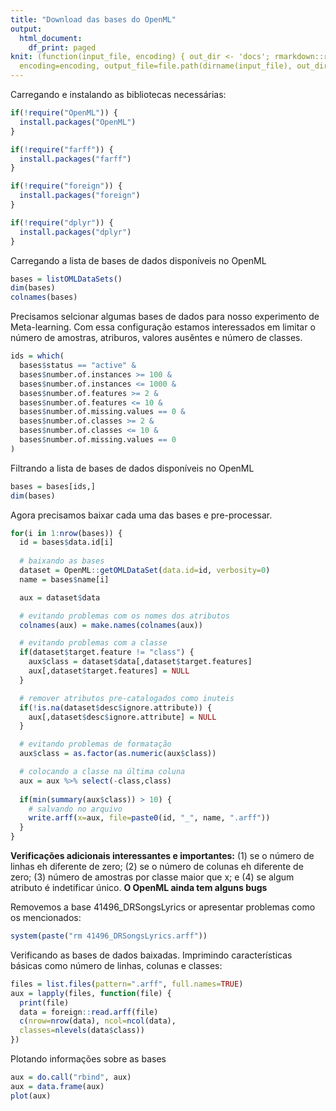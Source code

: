 ```yaml
---
title: "Download das bases do OpenML"
output:
  html_document:
    df_print: paged
knit: (function(input_file, encoding) { out_dir <- 'docs'; rmarkdown::render(input_file,
  encoding=encoding, output_file=file.path(dirname(input_file), out_dir, 'coletando_bases.html'))})
---
```


Carregando e instalando as bibliotecas necessárias:

```r
if(!require("OpenML")) {
  install.packages("OpenML")
}

if(!require("farff")) {
  install.packages("farff")
}

if(!require("foreign")) {
  install.packages("foreign")
}

if(!require("dplyr")) {
  install.packages("dplyr")
}
```

Carregando a lista de bases de dados disponíveis no OpenML

```r
bases = listOMLDataSets()
dim(bases)
colnames(bases)
```

Precisamos selcionar algumas bases de dados para nosso experimento de Meta-learning. Com essa configuração estamos interessados em limitar o número de amostras, atriburos, valores ausêntes e número de classes.

```r
ids = which(
  bases$status == "active" &
  bases$number.of.instances >= 100 &
  bases$number.of.instances <= 1000 &
  bases$number.of.features >= 2 &
  bases$number.of.features <= 10 &
  bases$number.of.missing.values == 0 &
  bases$number.of.classes >= 2 &
  bases$number.of.classes <= 10 &
  bases$number.of.missing.values == 0
)
```

Filtrando a lista de bases de dados disponíveis no OpenML

```r
bases = bases[ids,]
dim(bases)
```

Agora precisamos baixar cada uma das bases e pre-processar.

```r
for(i in 1:nrow(bases)) {
  id = bases$data.id[i]
  
  # baixando as bases
  dataset = OpenML::getOMLDataSet(data.id=id, verbosity=0)
  name = bases$name[i]

  aux = dataset$data

  # evitando problemas com os nomes dos atributos
  colnames(aux) = make.names(colnames(aux))

  # evitando problemas com a classe
  if(dataset$target.feature != "class") {
    aux$class = dataset$data[,dataset$target.features]
    aux[,dataset$target.features] = NULL
  }

  # remover atributos pre-catalogados como inuteis
  if(!is.na(dataset$desc$ignore.attribute)) {
    aux[,dataset$desc$ignore.attribute] = NULL
  }

  # evitando problemas de formatação
  aux$class = as.factor(as.numeric(aux$class))

  # colocando a classe na última coluna
  aux = aux %>% select(-class,class)
  
  if(min(summary(aux$class)) > 10) {
    # salvando no arquivo
    write.arff(x=aux, file=paste0(id, "_", name, ".arff"))
  }
}
```

**Verificações adicionais interessantes e importantes:** (1) se o número de linhas eh diferente de zero; (2) se o número de colunas eh diferente de zero; (3) número de amostras por classe maior que x; e (4) se algum atributo é indetificar único. **O OpenML ainda tem alguns bugs**

Removemos a base 41496_DRSongsLyrics or apresentar problemas como os mencionados:

```r
system(paste("rm 41496_DRSongsLyrics.arff"))
```

Verificando as bases de dados baixadas. Imprimindo características básicas como número de linhas, colunas e classes: 

```r
files = list.files(pattern=".arff", full.names=TRUE)
aux = lapply(files, function(file) {
  print(file)
  data = foreign::read.arff(file)
  c(nrow=nrow(data), ncol=ncol(data), 
  classes=nlevels(data$class))
})
``` 

Plotando informações sobre as bases

```r
aux = do.call("rbind", aux)
aux = data.frame(aux)
plot(aux)
```

